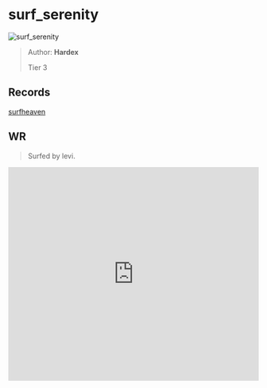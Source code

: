 
# surf_serenity

![surf_serenity](https://raw.githubusercontent.com/Sayt123/SurfMapPics/Maps-and-bonuses/csgo/surf_serenity.jpg)

> Author: **Hardex**
>
> Tier 3

## Records

[surfheaven](https://surfheaven.eu/map/surf_serenity)

## WR

> Surfed by levi.

<iframe
width="100%"
height="430"
src="https://www.youtube.com/embed/KE0nt67mXco"
frameborder="0"
allow="accelerometer; autoplay; clipboard-write; encrypted-media; gyroscope; picture-in-picture"
allowFullScreen
/>

```md

[Surf Timer] - levi finished in 01:16:80 (WR -00:00:53). Improving by 00:01:09
[Surf Timer] - levi beat the map record! Rank: 1/626

Previous WR holder: dzy


```
                